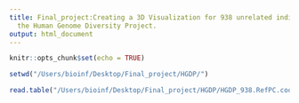 ```yaml
---
title: Final_project:Creating a 3D Visualization for 938 unrelated individuals from
  the Human Genome Diversity Project.
output: html_document
---
```


```r
knitr::opts_chunk$set(echo = TRUE)
```

```r
setwd("/Users/bioinf/Desktop/Final_project/HGDP/")
```

```r
read.table("/Users/bioinf/Desktop/Final_project/HGDP/HGDP_938.RefPC.coord")
```

